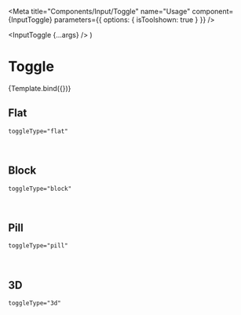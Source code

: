 
<Meta
  title="Components/Input/Toggle"
  name="Usage"
  component={InputToggle}
  parameters={{ options: { isToolshown: true } }}
/>

  <InputToggle {...args} />
)

# Toggle
<Canvas sourceState="shown" withSource="open">
  <Story name="Example"
         args={{
           label: 'Toggle Label',
           labelPosition: 'top',
           toggleType: 'flat',
           tooltip: 'Example tooltip text...',
           size: 'large',
           activeColor: '#39569b',
           value: true
         }}>
    {Template.bind({})}
  </Story>
</Canvas>

<ArgsTable story="Example"/>

## Flat
`toggleType="flat"`
<Canvas sourceState="none">
  <InputToggle activeColor="#46c3d1" value={true}/>
  <InputToggle size="medium" activeColor="#46c3d1" value={true}/>
  <InputToggle size="large" activeColor="#46c3d1" value={true}/>
</Canvas>

<br/>

## Block
`toggleType="block"`
<Canvas sourceState="none">
  <InputToggle toggleType="block" activeColor="#025eaa" value={true}/>
  <InputToggle size="medium" toggleType="block" activeColor="#025eaa" value={true}/>
  <InputToggle size="large" toggleType="block" activeColor="#025eaa" value={true}/>
</Canvas>

<br/>

## Pill
`toggleType="pill"`
<Canvas sourceState="none">
  <InputToggle toggleType="pill" activeColor="#f22d70" value={true}/>
  <InputToggle size="medium" toggleType="pill" activeColor="#f22d70" value={true}/>
  <InputToggle size="large" toggleType="pill" activeColor="#f22d70" value={true}/>
</Canvas>

<br/>

## 3D
`toggleType="3d"`
<Canvas sourceState="hidden">
  <InputToggle toggleType="3d" value={true}/>
  <InputToggle size="medium" toggleType="3d" value={true}/>
  <InputToggle size="large" toggleType="3d" value={true}/>
</Canvas>
